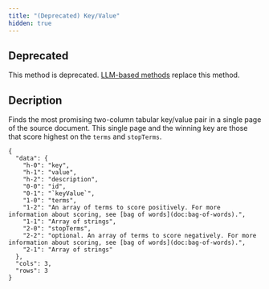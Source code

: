 ```yaml
---
title: "(Deprecated) Key/Value"
hidden: true
---
```

## Deprecated

This method is deprecated. [LLM-based methods](doc:instruct) replace this method.

## Decription

Finds the most promising two-column tabular key/value pair in a single page of the source document. This single page and the winning key are those that score highest on the `terms` and `stopTerms`.

```
{
  "data": {
    "h-0": "key",
    "h-1": "value",
    "h-2": "description",
    "0-0": "id",
    "0-1": "`keyValue`",
    "1-0": "terms",
    "1-2": "An array of terms to score positively. For more information about scoring, see [bag of words](doc:bag-of-words).",
    "1-1": "Array of strings",
    "2-0": "stopTerms",
    "2-2": "optional. An array of terms to score negatively. For more information about scoring, see [bag of words](doc:bag-of-words).",
    "2-1": "Array of strings"
  },
  "cols": 3,
  "rows": 3
}
```
